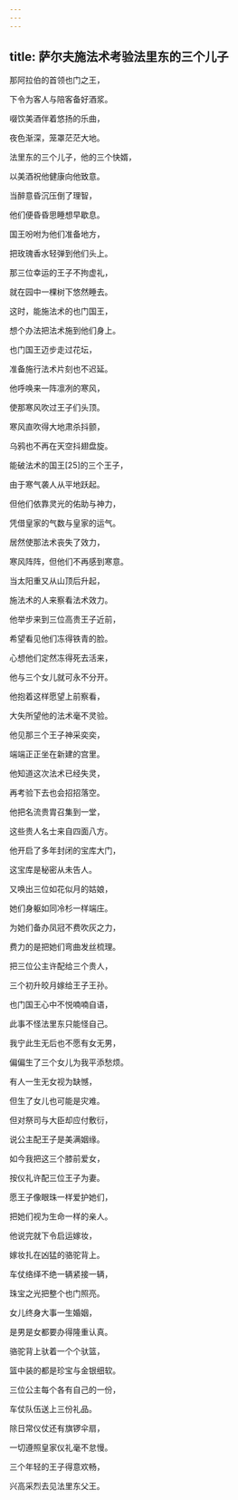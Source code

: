 ```yaml
---
---
---
```

title: 萨尔夫施法术考验法里东的三个儿子
---




那阿拉伯的首领也门之王，

下令为客人与陪客备好酒浆。

啜饮美酒伴着悠扬的乐曲，

夜色渐深，笼罩茫茫大地。

法里东的三个儿子，他的三个快婿，

以美酒祝他健康向他致意。

当醉意昏沉压倒了理智，

他们便昏昏思睡想早歇息。

国王吩咐为他们准备地方，

把玫瑰香水轻弹到他们头上。

那三位幸运的王子不拘虚礼，

就在园中一棵树下悠然睡去。

这时，能施法术的也门国王，

想个办法把法术施到他们身上。

也门国王迈步走过花坛，

准备施行法术片刻也不迟延。

他呼唤来一阵凛冽的寒风，

使那寒风吹过王子们头顶。

寒风直吹得大地肃杀抖颤，

乌鸦也不再在天空抖翅盘旋。

能破法术的国王[25]的三个王子，

由于寒气袭人从平地跃起。

但他们依靠灵光的佑助与神力，

凭借皇家的气数与皇家的运气。

居然使那法术丧失了效力，

寒风阵阵，但他们不再感到寒意。

当太阳重又从山顶后升起，

施法术的人来察看法术效力。

他举步来到三位高贵王子近前，

希望看见他们冻得铁青的脸。

心想他们定然冻得死去活来，

他与三个女儿就可永不分开。

他抱着这样愿望上前察看，

大失所望他的法术毫不灵验。

他见那三个王子神采奕奕，

端端正正坐在新建的宫里。

他知道这次法术已经失灵，

再考验下去也会招招落空。

他把名流贵胄召集到一堂，

这些贵人名士来自四面八方。

他开启了多年封闭的宝库大门，

这宝库是秘密从未告人。

又唤出三位如花似月的姑娘，

她们身躯如同冷杉一样端庄。

为她们备办凤冠不费吹灰之力，

费力的是把她们弯曲发丝梳理。

把三位公主许配给三个贵人，

三个初升皎月嫁给王子王孙。

也门国王心中不悦喃喃自语，

此事不怪法里东只能怪自己。

我宁此生无后也不愿有女无男，

偏偏生了三个女儿为我平添愁烦。

有人一生无女视为缺憾，

但生了女儿也可能是灾难。

但对祭司与大臣却应付敷衍，

说公主配王子是美满姻缘。

如今我把这三个膝前爱女，

按仪礼许配三位王子为妻。

愿王子像眼珠一样爱护她们，

把她们视为生命一样的亲人。

他说完就下令启运嫁妆，

嫁妆扎在凶猛的骆驼背上。

车仗络绎不绝一辆紧接一辆，

珠宝之光把整个也门照亮。

女儿终身大事一生婚姻，

是男是女都要办得隆重认真。

骆驼背上驮着一个个驮篮，

篮中装的都是珍宝与金银细软。

三位公主每个各有自己的一份，

车仗队伍送上三份礼品。

除日常仪仗还有旗锣伞扇，

一切遵照皇家仪礼毫不怠慢。

三个年轻的王子得意欢畅，

兴高采烈去见法里东父王。